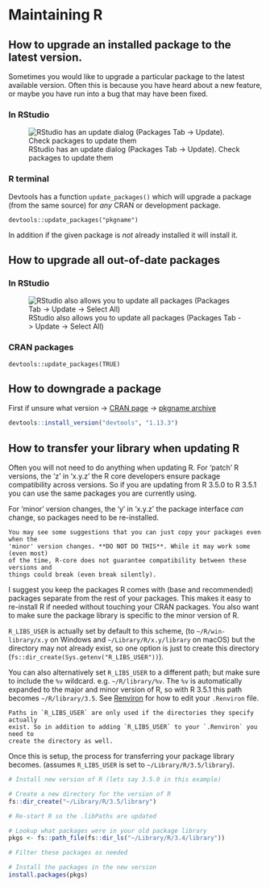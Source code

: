 # Maintaining R

## How to upgrade an installed package to the latest version.

Sometimes you would like to upgrade a particular package to the latest
available version. Often this is because you have heard about a new feature, or
maybe you have run into a bug that may have been fixed.

### In RStudio

![RStudio has an update dialog (Packages Tab -> Update). Check packages to update them](images/rstudio-update.png)

### R terminal

Devtools has a function `update_packages()` which will upgrade a package (from
the same source) for _any_ CRAN or development package.

`devtools::update_packages("pkgname")`

In addition if the given package is _not_ already installed it will install it.

## How to upgrade all out-of-date packages

### In RStudio

![RStudio also allows you to update all packages (Packages Tab -> Update -> Select All)](images/rstudio-update-all.png)

### CRAN packages

`devtools::update_packages(TRUE)`

## How to downgrade a package

First if unsure what version -> [CRAN page](https://cran.r-project.org/web/packages/devtools/index.html) -> [pkgname archive](https://cran.r-project.org/src/contrib/Archive/devtools/)

```r
devtools::install_version("devtools", "1.13.3")
```

## How to transfer your library when updating R

Often you will not need to do anything when updating R. For 'patch' R versions,
the 'z' in 'x.y.z' the R core developers ensure package compatibility across
versions. So if you are updating from R 3.5.0 to R 3.5.1 you can use the same
packages you are currently using.

For 'minor' version changes, the 'y' in 'x.y.z' the package interface _can_
change, so packages need to be re-installed.

```block
You may see some suggestions that you can just copy your packages even when the
'minor' version changes. **DO NOT DO THIS**. While it may work some (even most)
of the time, R-core does not guarantee compatibility between these versions and
things could break (even break silently).
```

I suggest you keep the packages R comes with (base and recommended)
packages separate from the rest of your packages. This makes it easy to
re-install R if needed without touching your CRAN packages. You also want to
make sure the package library is specific to the minor version of R.

`R_LIBS_USER` is actually set by default to this scheme, (to
`~/R/win-library/x.y` on Windows and `~/Library/R/x.y/library` on macOS) but
the directory may not already exist, so one option is just to create this
directory (`fs::dir_create(Sys.getenv("R_LIBS_USER"))`).

You can also alternatively set `R_LIBS_USER` to a different path; but make sure
to include the `%v` wildcard. e.g. `~/R/library/%v`. The `%v` is
automatically expanded to the major and minor version of R, so with R 3.5.1
this path becomes `~/R/library/3.5`. See [Renviron](#renviron) for how
to edit your `.Renviron` file.

```block
Paths in `R_LIBS_USER` are only used if the directories they specify actually
exist. So in addition to adding `R_LIBS_USER` to your `.Renviron` you need to
create the directory as well.
```

Once this is setup, the process for transferring your package library becomes.
(assumes `R_LIBS_USER` is set to `~/Library/R/3.5/library`).

```r
# Install new version of R (lets say 3.5.0 in this example)

# Create a new directory for the version of R
fs::dir_create("~/Library/R/3.5/library")

# Re-start R so the .libPaths are updated

# Lookup what packages were in your old package library
pkgs <- fs::path_file(fs::dir_ls("~/Library/R/3.4/library"))

# Filter these packages as needed

# Install the packages in the new version
install.packages(pkgs)
```

